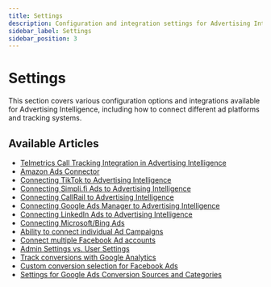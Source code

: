 ```yaml
---
title: Settings
description: Configuration and integration settings for Advertising Intelligence
sidebar_label: Settings
sidebar_position: 3
---
```


# Settings

This section covers various configuration options and integrations available for Advertising Intelligence, including how to connect different ad platforms and tracking systems.

## Available Articles

- [Telmetrics Call Tracking Integration in Advertising Intelligence](/vendasta-products/advertising-intelligence/settings/telmetrics-call-tracking-integration)
- [Amazon Ads Connector](/vendasta-products/advertising-intelligence/settings/amazon-ads-connector)
- [Connecting TikTok to Advertising Intelligence](/vendasta-products/advertising-intelligence/settings/connecting-tiktok)
- [Connecting Simpli.fi Ads to Advertising Intelligence](/vendasta-products/advertising-intelligence/settings/connecting-simplifi-ads)
- [Connecting CallRail to Advertising Intelligence](/vendasta-products/advertising-intelligence/settings/callrail)
- [Connecting Google Ads Manager to Advertising Intelligence](/vendasta-products/advertising-intelligence/settings/google-ads-manager)
- [Connecting LinkedIn Ads to Advertising Intelligence](/vendasta-products/advertising-intelligence/settings/connecting-linkedin-ads)
- [Connecting Microsoft/Bing Ads](/vendasta-products/advertising-intelligence/settings/microsoft-bing-ads)
- [Ability to connect individual Ad Campaigns](/vendasta-products/advertising-intelligence/settings/connect-individual-ad-campaigns)
- [Connect multiple Facebook Ad accounts](/vendasta-products/advertising-intelligence/settings/connect-multiple-facebook-ad-accounts)
- [Admin Settings vs. User Settings](/vendasta-products/advertising-intelligence/settings//vendasta-products-advertising-intelligence-settings)
- [Track conversions with Google Analytics](/vendasta-products/advertising-intelligence/settings/track-conversions-with-google-analytics)
- [Custom conversion selection for Facebook Ads](/vendasta-products/advertising-intelligence/settings/custom-conversion-selection-for-facebook-ads)
- [Settings for Google Ads Conversion Sources and Categories](/vendasta-products/advertising-intelligence/settings/google-ads-conversion-sources-categories)